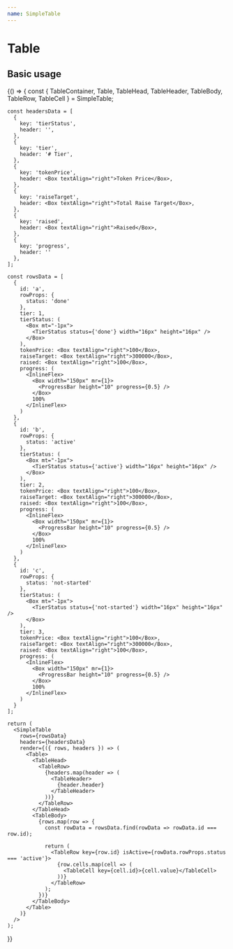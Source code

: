 ```yaml
---
name: SimpleTable
---
```




# Table

<PropsTable of={SimpleTable} />

## Basic usage

<Playground>
  {() => {
    const {
      TableContainer,
      Table,
      TableHead, 
      TableHeader, 
      TableBody, 
      TableRow, 
      TableCell
    } = SimpleTable;
    
    const headersData = [
      {
        key: 'tierStatus',
        header: '',
      },
      {
        key: 'tier',
        header: '# Tier',
      },
      {
        key: 'tokenPrice',
        header: <Box textAlign="right">Token Price</Box>,
      },
      {
        key: 'raiseTarget',
        header: <Box textAlign="right">Total Raise Target</Box>,
      },
      {
        key: 'raised',
        header: <Box textAlign="right">Raised</Box>,
      },
      {
        key: 'progress',
        header: ''
      },
    ];

    const rowsData = [
      {
        id: 'a',
        rowProps: {
          status: 'done'
        },
        tier: 1,
        tierStatus: (
          <Box mt="-1px">
            <TierStatus status={'done'} width="16px" height="16px" />
          </Box>
        ),
        tokenPrice: <Box textAlign="right">100</Box>,
        raiseTarget: <Box textAlign="right">300000</Box>,
        raised: <Box textAlign="right">100</Box>,
        progress: (
          <InlineFlex>
            <Box width="150px" mr={1}>
              <ProgressBar height="10" progress={0.5} />
            </Box>
            100%
          </InlineFlex>
        )
      },
      {
        id: 'b',
        rowProps: {
          status: 'active'
        },
        tierStatus: (
          <Box mt="-1px">
            <TierStatus status={'active'} width="16px" height="16px" />
          </Box>
        ),
        tier: 2,
        tokenPrice: <Box textAlign="right">100</Box>,
        raiseTarget: <Box textAlign="right">300000</Box>,
        raised: <Box textAlign="right">100</Box>,
        progress: (
          <InlineFlex>
            <Box width="150px" mr={1}>
              <ProgressBar height="10" progress={0.5} />
            </Box>
            100%
          </InlineFlex>
        )
      },
      {
        id: 'c',
        rowProps: {
          status: 'not-started'
        },
        tierStatus: (
          <Box mt="-1px">
            <TierStatus status={'not-started'} width="16px" height="16px" />
          </Box>
        ),
        tier: 3,
        tokenPrice: <Box textAlign="right">100</Box>,
        raiseTarget: <Box textAlign="right">300000</Box>,
        raised: <Box textAlign="right">100</Box>,
        progress: (
          <InlineFlex>
            <Box width="150px" mr={1}>
              <ProgressBar height="10" progress={0.5} />
            </Box>
            100%
          </InlineFlex>
        )
      }
    ];

    return (
      <SimpleTable
        rows={rowsData}
        headers={headersData}
        render={({ rows, headers }) => (
          <Table>
            <TableHead>
              <TableRow>
                {headers.map(header => (
                  <TableHeader>
                    {header.header}
                  </TableHeader>
                ))}
              </TableRow>
            </TableHead>
            <TableBody>
              {rows.map(row => {
                const rowData = rowsData.find(rowData => rowData.id === row.id);

                return (
                  <TableRow key={row.id} isActive={rowData.rowProps.status === 'active'}>
                    {row.cells.map(cell => (
                      <TableCell key={cell.id}>{cell.value}</TableCell>
                    ))}
                  </TableRow>
                );
              })}
            </TableBody>
          </Table>
        )}
      />
    );

}}

</Playground>
